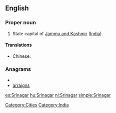 ==English==
{{wikipedia}}

===Proper noun===
{{en-proper noun}} 
{{wikipedia}}
# State capital of [[Jammu and Kashmir]] ([[India]]).

====Translations====
{{trans-top|capital of Jammu and Kashmir, India}}
* Chinese:
*: {{trreq|Mandarin}}
{{trans-mid}}
{{trans-bottom}}

[[Category:Cities]]
[[Category:India]]

===Anagrams===
* {{alphagram|aaginrrs}}
* [[arraigns#English|arraigns]]


[[es:Srinagar]]
[[hu:Srinagar]]
[[nl:Srinagar]]
[[simple:Srinagar]]